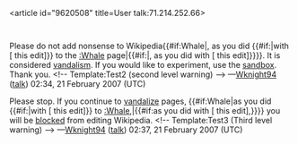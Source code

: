<article id="9620508" title=User talk:71.214.252.66>
	<talkpage id="9620508" title="User talk:71.214.252.66">
Please do not add nonsense to Wikipedia{{#if:Whale|, as you did {{#if:{{{diff|}}}|with [{{{diff}}} this edit]}} to the [[:Whale]] page|{{#if:{{{diff|}}}|, as you did with [{{{diff}}} this edit]}}}}. It is considered [[Wikipedia:Vandalism|vandalism]]. If you would like to experiment, use the [[Wikipedia:Sandbox|sandbox]]. Thank you. &lt;!-- Template:Test2 (second level warning) --&gt; —[[User:wknight94|Wknight94]] ([[User talk:wknight94|talk]]) 02:34, 21 February 2007 (UTC)

Please stop. If you continue to [[Wikipedia:Vandalism|vandalize]] pages, {{#if:Whale|as you did {{#if:{{{diff|}}}|with [{{{diff}}} this edit]}} to [[:Whale]],|{{#if:{{{diff|}}}as you did with [{{{diff}}} this edit],}}}} you will be [[Wikipedia:Blocking policy|blocked]] from editing Wikipedia. &lt;!-- Template:Test3 (Third level warning) --&gt; —[[User:wknight94|Wknight94]] ([[User talk:wknight94|talk]]) 02:37, 21 February 2007 (UTC)
	</talkpage>
</article>